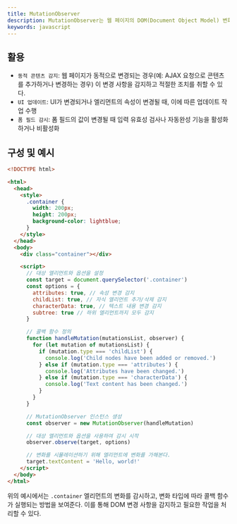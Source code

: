 ```yaml
---
title: MutationObserver
description: MutationObserver는 웹 페이지의 DOM(Document Object Model) 변화를 감지하고 이에 대한 콜백 함수를 실행하는 JavaScript API다. DOM의 변경 사항을 모니터링하고, 해당 변경에 대해 실시간으로 반응하거나 필요한 작업을 수행할 때 사용된다.
keywords: javascript
---
```


## 활용

- `동적 콘텐츠 감지`: 웹 페이지가 동적으로 변경되는 경우(예: AJAX 요청으로 콘텐츠를 추가하거나 변경하는 경우) 이 변경 사항을 감지하고 적절한 조치를 취할 수 있다.
- `UI 업데이트`: UI가 변경되거나 엘리먼트의 속성이 변경될 때, 이에 따른 업데이트 작업 수행
- `폼 필드 감시`: 폼 필드의 값이 변경될 때 입력 유효성 검사나 자동완성 기능을 활성화하거나 비활성화

## 구성 및 예시

```html
<!DOCTYPE html>

<html>
  <head>
    <style>
      .container {
        width: 200px;
        height: 200px;
        background-color: lightblue;
      }
    </style>
  </head>
  <body>
    <div class="container"></div>

    <script>
      // 대상 엘리먼트와 옵션을 설정
      const target = document.querySelector('.container')
      const options = {
        attributes: true, // 속성 변경 감지
        childList: true, // 자식 엘리먼트 추가/삭제 감지
        characterData: true, // 텍스트 내용 변경 감지
        subtree: true // 하위 엘리먼트까지 모두 감지
      }

      // 콜백 함수 정의
      function handleMutation(mutationsList, observer) {
        for (let mutation of mutationsList) {
          if (mutation.type === 'childList') {
            console.log('Child nodes have been added or removed.')
          } else if (mutation.type === 'attributes') {
            console.log('Attributes have been changed.')
          } else if (mutation.type === 'characterData') {
            console.log('Text content has been changed.')
          }
        }
      }

      // MutationObserver 인스턴스 생성
      const observer = new MutationObserver(handleMutation)

      // 대상 엘리먼트와 옵션을 사용하여 감시 시작
      observer.observe(target, options)

      // 변화를 시뮬레이션하기 위해 엘리먼트에 변화를 가해본다.
      target.textContent = 'Hello, world!'
    </script>
  </body>
</html>
```

위의 예시에서는 `.container` 엘리먼트의 변화를 감시하고, 변화 타입에 따라 콜백 함수가 실행되는 방법을 보여준다. 이를 통해 DOM 변경 사항을 감지하고 필요한 작업을 처리할 수 있다.
